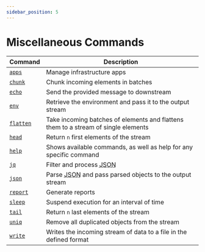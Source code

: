 ```yaml
---
sidebar_position: 5
---
```


# Miscellaneous Commands

| Command                        | Description                                                                                             |
| ------------------------------ | ------------------------------------------------------------------------------------------------------- |
| [`apps`](./apps/index.mdx)     | Manage infrastructure apps                                                                              |
| [`chunk`](./chunk.mdx)         | Chunk incoming elements in batches                                                                      |
| [`echo`](./echo.mdx)           | Send the provided message to downstream                                                                 |
| [`env`](./env.mdx)             | Retrieve the environment and pass it to the output stream                                               |
| [`flatten`](./flatten.mdx)     | Take incoming batches of elements and flattens them to a stream of single elements                      |
| [`head`](./head.mdx)           | Return `n` first elements of the stream                                                                 |
| [`help`](./help.mdx)           | Shows available commands, as well as help for any specific command                                      |
| [`jq`](./jq.mdx)               | Filter and process <abbr title="JavaScript Object Notation">JSON</abbr>                                 |
| [`json`](./json.mdx)           | Parse <abbr title="JavaScript Object Notation">JSON</abbr> and pass parsed objects to the output stream |
| [`report`](./report/index.mdx) | Generate reports                                                                                        |
| [`sleep`](./sleep.mdx)         | Suspend execution for an interval of time                                                               |
| [`tail`](./tail.mdx)           | Return `n` last elements of the stream                                                                  |
| [`uniq`](./uniq.mdx)           | Remove all duplicated objects from the stream                                                           |
| [`write`](./write.mdx)         | Writes the incoming stream of data to a file in the defined format                                      |

